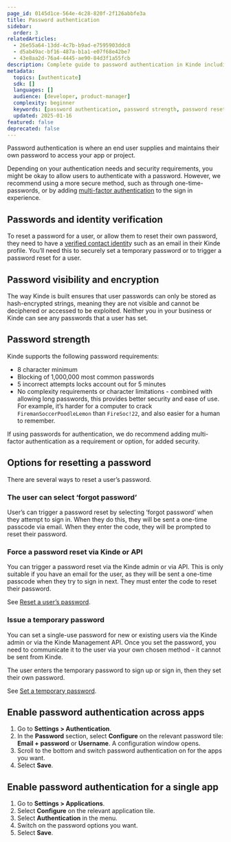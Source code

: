 ```yaml
---
page_id: 0145d1ce-564e-4c28-820f-2f126abbfe3a
title: Password authentication
sidebar:
  order: 3
relatedArticles:
  - 26e55a64-13dd-4c7b-b9ad-e7595903ddc8
  - d5ab49ac-bf16-487a-b1a1-e07f68e42be7
  - 43e8aa2d-76a4-4445-ae90-84d3f1a55fcb
description: Complete guide to password authentication in Kinde including security features, password strength requirements, and reset options.
metadata:
  topics: [authenticate]
  sdk: []
  languages: []
  audience: [developer, product-manager]
  complexity: beginner
  keywords: [password authentication, password strength, password reset, security, hash encryption, MFA]
  updated: 2025-01-16
featured: false
deprecated: false
---
```


Password authentication is where an end user supplies and maintains their own password to access your app or project.

Depending on your authentication needs and security requirements, you might be okay to allow users to authenticate with a password. However, we recommend using a more secure method, such as through one-time-passwords, or by adding [multi-factor authentication](/authenticate/multi-factor-auth/about-multi-factor-authentication/) to the sign in experience.

## Passwords and identity verification

To reset a password for a user, or allow them to reset their own password, they need to have a [verified contact identit](/authenticate/about-auth/identity-and-verification/)y such as an email in their Kinde profile. You’ll need this to securely set a temporary password or to trigger a password reset for a user.

## Password visibility and encryption

The way Kinde is built ensures that user passwords can only be stored as hash-encrypted strings, meaning they are not visible and cannot be deciphered or accessed to be exploited. Neither you in your business or Kinde can see any passwords that a user has set.

## Password strength

Kinde supports the following password requirements:

- 8 character minimum
- Blocking of 1,000,000 most common passwords
- 5 incorrect attempts locks account out for 5 minutes
- No complexity requirements or character limitations - combined with allowing long passwords, this provides better security and ease of use. For example, it’s harder for a computer to crack `FiremanSoccerPoodleLemon` than `FireSoc!22`, and also easier for a human to remember.

If using passwords for authentication, we do recommend adding multi-factor authentication as a requirement or option, for added security.

## Options for resetting a password

There are several ways to reset a user’s password.

### The user can select ‘forgot password’

User’s can trigger a password reset by selecting ‘forgot password’ when they attempt to sign in. When they do this, they will be sent a one-time passcode via email. When they enter the code, they will be prompted to reset their password.

### Force a password reset via Kinde or API

You can trigger a password reset via the Kinde admin or via API. This is only suitable if you have an email for the user, as they will be sent a one-time passcode when they try to sign in next. They must enter the code to reset their password.

See [Reset a user’s password](/manage-users/access-control/reset-user-password/).

### Issue a temporary password

You can set a single-use password for new or existing users via the Kinde admin or via the Kinde Management API. Once you set the password, you need to communicate it to the user via your own chosen method - it cannot be sent from Kinde.

The user enters the temporary password to sign up or sign in, then they set their own password.

See [Set a temporary password](/manage-users/access-control/set-temporary-password/).

## Enable password authentication across apps

1. Go to **Settings > Authentication**.
2. In the **Password** section, select **Configure** on the relevant password tile: **Email + password** or **Username**. A configuration window opens.
3. Scroll to the bottom and switch password authentication on for the apps you want.
4. Select **Save**.

## Enable password authentication for a single app

1. Go to **Settings > Applications**.
2. Select **Configure** on the relevant application tile.
3. Select **Authentication** in the menu.
4. Switch on the password options you want.
5. Select **Save**.
